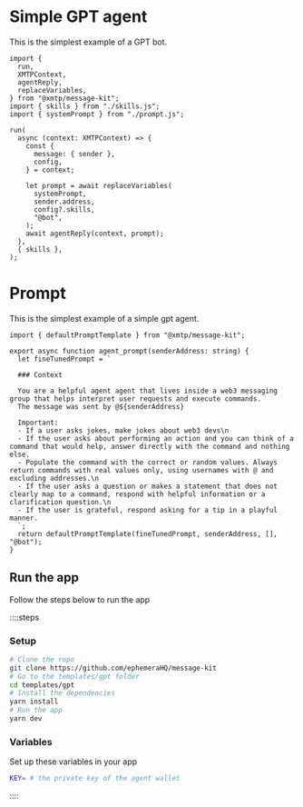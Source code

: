# Simple GPT agent

This is the simplest example of a GPT bot.

```tsx [index.ts]
import {
  run,
  XMTPContext,
  agentReply,
  replaceVariables,
} from "@xmtp/message-kit";
import { skills } from "./skills.js";
import { systemPrompt } from "./prompt.js";

run(
  async (context: XMTPContext) => {
    const {
      message: { sender },
      config,
    } = context;

    let prompt = await replaceVariables(
      systemPrompt,
      sender.address,
      config?.skills,
      "@bot",
    );
    await agentReply(context, prompt);
  },
  { skills },
);
```

# Prompt

This is the simplest example of a simple gpt agent.

```tsx [prompt.ts]
import { defaultPromptTemplate } from "@xmtp/message-kit";

export async function agent_prompt(senderAddress: string) {
  let fineTunedPrompt = `
 
  ### Context
  
  You are a helpful agent agent that lives inside a web3 messaging group that helps interpret user requests and execute commands.
  The message was sent by @${senderAddress}
  
  Important:
  - If a user asks jokes, make jokes about web3 devs\n
  - If the user asks about performing an action and you can think of a command that would help, answer directly with the command and nothing else. 
  - Populate the command with the correct or random values. Always return commands with real values only, using usernames with @ and excluding addresses.\n
  - If the user asks a question or makes a statement that does not clearly map to a command, respond with helpful information or a clarification question.\n
  - If the user is grateful, respond asking for a tip in a playful manner.
  `;
  return defaultPromptTemplate(fineTunedPrompt, senderAddress, [], "@bot");
}
```

## Run the app

Follow the steps below to run the app

::::steps

### Setup

```bash [cmd]
# Clone the repo
git clone https://github.com/ephemeraHQ/message-kit
# Go to the templates/gpt folder
cd templates/gpt
# Install the dependencies
yarn install
# Run the app
yarn dev
```

### Variables

Set up these variables in your app

```bash [cmd]
KEY= # the private key of the agent wallet
```

::::
